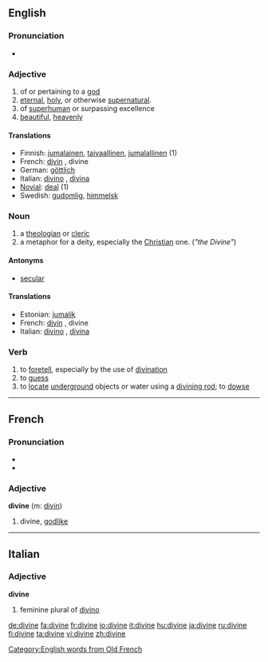 ==English==

===Pronunciation===
*{{audio|en-us-divine.ogg|Audio (US)}}

===Adjective===
{{en-adj}}

# of or pertaining to a [[god]]
# [[eternal]], [[holy]], or otherwise [[supernatural]].
# of [[superhuman]] or surpassing excellence
# [[beautiful]], [[heavenly]]

====Translations====
*Finnish: [[jumalainen]], [[taivaallinen]], [[jumalallinen]] (1)
*French: [[divin]] {{m}}, divine {{f}}
*German: [[göttlich]]
*Italian: [[divino]] {{m}}, [[divina]] {{f}}
*[[Novial]]: [[deal]] (1)
*Swedish: [[gudomlig]], [[himmelsk]]

===Noun===
{{en-noun}}
# a [[theologian]] or [[cleric]]
# a metaphor for a deity, especially the [[Christian]] one. (''"the Divine"'')

====Antonyms====
*[[secular]]

==== Translations ====
*Estonian: [[jumalik]]
*French: [[divin]] {{m}}, divine {{f}}
*Italian: [[divino]] {{m}}, [[divina]] {{f}}

===Verb===
{{en-verb}}
# to [[foretell]], especially by the use of [[divination]]
# to [[guess]]
# to [[locate]] [[underground]] objects or water using a [[divining rod]]; to [[dowse]]
----

==French==

===Pronunciation===
*{{IPA|/di.vin/}}
*{{SAMPA|/di.vin/}}

===Adjective===
'''divine''' {{f}} (m: [[divin]])

# divine, [[godlike]]

----

==Italian==
===Adjective===
'''divine'''

# feminine plural of [[divino]]

[[Category:English words from Old French]]

[[de:divine]]
[[fa:divine]]
[[fr:divine]]
[[io:divine]]
[[it:divine]]
[[hu:divine]]
[[ja:divine]]
[[ru:divine]]
[[fi:divine]]
[[ta:divine]]
[[vi:divine]]
[[zh:divine]]